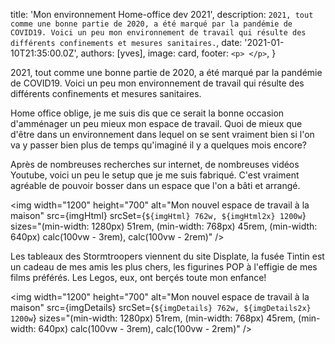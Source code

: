 
  title: 'Mon environnement Home-office dev 2021',
  description: `2021, tout comme une bonne partie de 2020, a été marqué par la pandémie de COVID19. Voici un peu mon environnement de travail qui résulte des différents confinements et mesures sanitaires.`,
  date: '2021-01-10T21:35:00.0Z',
  authors: [yves],
  image: card,
  footer: `
    <p>
    </p>
  `,
}

2021, tout comme une bonne partie de 2020, a été marqué par la pandémie de COVID19. Voici un peu mon environnement de travail qui résulte des différents confinements et mesures sanitaires.

<!--more-->

Home office oblige, je me suis dis que ce serait la bonne occasion d'amménager un peu mieux mon espace de travail. Quoi de mieux que d'être dans un environnement dans lequel on se sent vraiment bien si l'on va y passer bien plus de temps qu'imaginé il y a quelques mois encore?

Après de nombreuses recherches sur internet, de nombreuses vidéos Youtube, voici un peu le setup que je me suis fabriqué. C'est vraiment agréable de pouvoir bosser dans un espace que l'on a bâti et arrangé.

<img
  width="1200"
  height="700"
  alt="Mon nouvel espace de travail à la maison"
  src={imgHtml}
  srcSet={`${imgHtml} 762w, ${imgHtml2x} 1200w`}
  sizes="(min-width: 1280px) 51rem, (min-width: 768px) 45rem, (min-width: 640px) calc(100vw - 3rem), calc(100vw - 2rem)"
/>

Les tableaux des Stormtroopers viennent du site Displate, la fusée Tintin est un cadeau de mes amis les plus chers, les figurines POP à l'effigie de mes films préférés. Les Legos, eux, ont berçés toute mon enfance!

<img
  width="1200"
  height="700"
  alt="Mon nouvel espace de travail à la maison"
  src={imgDetails}
  srcSet={`${imgDetails} 762w, ${imgDetails2x} 1200w`}
  sizes="(min-width: 1280px) 51rem, (min-width: 768px) 45rem, (min-width: 640px) calc(100vw - 3rem), calc(100vw - 2rem)"
/>
